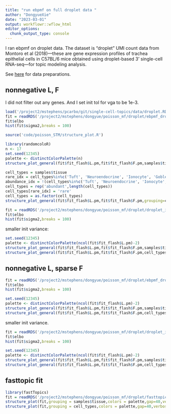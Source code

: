 ```yaml
---
title: "run ebpmf on full droplet data "
author: "DongyueXie"
date: "2023-03-01"
output: workflowr::wflow_html
editor_options:
  chunk_output_type: console
---
```


I ran ebpmf on droplet data. The dataset is  “droplet” UMI count data from Montoro et al (2018)—these are gene expression profiles of trachea epithelial cells in C57BL/6 mice obtained using droplet-based 3’ single-cell RNA-seq—for topic modeling analysis.

See [here](https://stephenslab.github.io/single-cell-topics/prepare_droplet.html) for data preparations.

## nonnegative L, F

I did not filter out any genes. And I set init tol for vga to be 1e-3.

```r
load('/project2/mstephens/pcarbo/git/single-cell-topics/data/droplet.RData')
fit = readRDS('/project2/mstephens/dongyue/poisson_mf/droplet/ebpmf_droplet_full_nonnegLF_inittol1e3.rds')
fit$elbo
hist(fit$sigma2,breaks = 100)
```

```r
source('code/poisson_STM/structure_plot.R')
```


```r
library(randomcoloR)
n <- 17
set.seed(12345)
palette <- distinctColorPalette(n)
structure_plot_general(fit$fit_flash$L.pm,fit$fit_flash$F.pm,samples$tissue,remove_l0f0 = T,colors = palette)
```

```r
cell_types = samples$tissue
rare_idx = cell_types%in%c('Tuft', 'Neuroendocrine', 'Ionocyte', 'Goblet')
abundance_idx = !(cell_types%in%c('Tuft', 'Neuroendocrine', 'Ionocyte', 'Goblet'))
cell_types = rep('abundant',length(cell_types))
cell_types[rare_idx] = 'rare'
cell_types = as.factor(cell_types)
structure_plot_general(fit$fit_flash$L.pm,fit$fit_flash$F.pm,grouping=cell_types,remove_l0f0 = T,colors = palette)
```

```r
fit = readRDS('/project2/mstephens/dongyue/poisson_mf/droplet/droplet_iteration_results/ebpmf_droplet_full_nonnegLF_iter100.rds')
fit$elbo
hist(fit$sigma2,breaks = 100)
```

smaller init variance:

```r
set.seed(12345)
palette <- distinctColorPalette(ncol(fit$fit_flash$L.pm)-2)
structure_plot_general(fit$fit_flash$L.pm,fit$fit_flash$F.pm,samples$tissue,remove_l0f0 = T,colors = palette)
structure_plot_general(fit$fit_flash$L.pm,fit$fit_flash$F.pm,cell_types,remove_l0f0 = T,colors = palette)
```

## nonnegative L, sparse F

```r
fit = readRDS('/project2/mstephens/dongyue/poisson_mf/droplet/ebpmf_droplet_full_nonnegL_inittol1e3.rds')
fit$elbo
hist(fit$sigma2,breaks = 100)
```

```r
set.seed(12345)
palette <- distinctColorPalette(ncol(fit$fit_flash$L.pm)-2)
structure_plot_general(fit$fit_flash$L.pm,fit$fit_flash$F.pm,samples$tissue,remove_l0f0 = T,colors = palette)
structure_plot_general(fit$fit_flash$L.pm,fit$fit_flash$F.pm,cell_types,remove_l0f0 = T,colors = palette)
```

smaller init variance.

```r
fit = readRDS('/project2/mstephens/dongyue/poisson_mf/droplet/droplet_iteration_results/ebpmf_droplet_full_nonnegL_iter85.rds')
fit$elbo
hist(fit$sigma2,breaks = 100)
```

```r
set.seed(12345)
palette <- distinctColorPalette(ncol(fit$fit_flash$L.pm)-2)
structure_plot_general(fit$fit_flash$L.pm,fit$fit_flash$F.pm,samples$tissue,remove_l0f0 = T,colors = palette)
structure_plot_general(fit$fit_flash$L.pm,fit$fit_flash$F.pm,cell_types,remove_l0f0 = T,colors = palette)
```

## fasttopic fit

```r
library(fastTopics)
fit = readRDS('/project2/mstephens/dongyue/poisson_mf/droplet/fasttopics_fit.rds')
structure_plot(fit,grouping = samples$tissue,colors = palette,gap=40,verbose=F)
structure_plot(fit,grouping = cell_types,colors = palette,gap=40,verbose=F)
```






